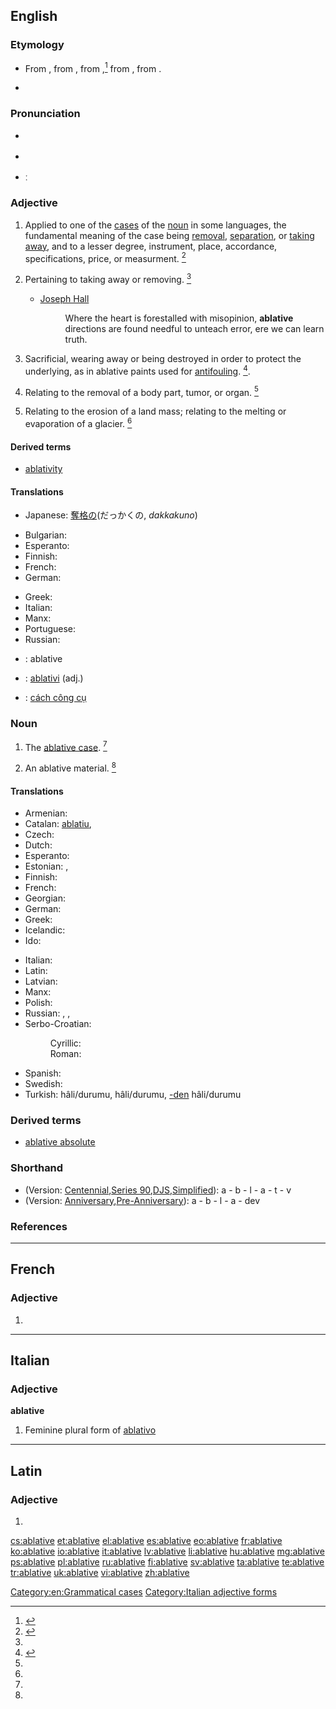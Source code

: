 ==English==
{{wikipedia}}

===Etymology===
* From {{etyl|enm}}, from {{etyl|fro}} {{term|ablatif|ablatif|the ablative case|lang=fro}}, from {{etyl|la}} {{term|ablativus|ablātīvus|expressing removal|lang=la}},<ref>{{reference-book | last =| first = | authorlink =  | coauthors =  | editor =Morris, William    | others =  | title = The American Heritage Dictionary of the English Language | origdate =  | origyear = 1969| origmonth =  | url =  | format =  | accessdate =  | accessyear =  | accessmonth =  | edition =  | date =  | year =1971| month =  | publisher =American Heritage Publishing Co., Inc. | location = New York, NY | language =  | id =  | doi = | isbn =0-395-09066-0 | lccn = | ol = | pages =3| chapter =  | chapterurl =  | quote =}}</ref> from {{etyl|la}} {{term|ablatus|ablātus|taken away|lang=la}}, from {{etyl|la}} {{term|aufero|auferō|I take away|lang=la}}.
* {{sense|engineering|nautical}} {{back-form|ablate}}

===Pronunciation===
* {{sense|grammar}} {{a|US}} {{IPA|/ˈæb.lə.tɪv/}}
* {{sense|engineering|nautical}} {{IPA|əˈbleɪ.tɪv/}}
*ː {{audio|en-us-ablative.ogg|Audio (US)}}

===Adjective===
{{en-adj|-}}

# {{grammar}} Applied to one of the [[case]]s of the [[noun]] in some languages, the fundamental meaning of the case being [[removal]], [[separation]], or [[taking away]], and to a lesser degree, instrument, place, accordance, specifications, price, or measurment. {{defdate|First attested from around (1350 to 1470).}}<ref name=SOED>{{reference-book | last =| first = | authorlink =  | coauthors =  | editor =Brown, Lesley  | others =  | title = The Shorter Oxford English Dictionary | origdate =  | origyear = 1933| origmonth =  | url =  | format =  | accessdate =  | accessyear =  | accessmonth =  | edition = 5th | date =  | year =2003| month =  | publisher =Oxford University Press  | location =Oxford, UK | language =  | id =  | doi = | isbn =978-0-19-860575-7 | lccn = | ol = | pages =5| chapter =  | chapterurl =  | quote =}}</ref>
# {{obsolete}} Pertaining to taking away or removing. {{defdate|Attested from the mid 16<sup>th</sup> century until the early 18<sup>th</sup> century.}}<ref name=SOED/>
#* {{rfdate}} [[w:Joseph Hall (bishop)|Joseph Hall]]
#*: Where the heart is forestalled with misopinion, '''ablative''' directions are found needful to unteach error, ere we can learn truth.
# {{context|engineering|nautical}} Sacrificial, wearing away or being destroyed in order to protect the underlying, as in ablative paints used for [[antifouling]]. {{defdate|First attested in 1959.}}<ref>{{reference-book | last = Dobbie | first = Elliott K. | coauthors = Dunmore, C. William, et al. | editor = Barnhart, Robert K.| title = Chambers Dictionary of Etymology | origyear = 1998 | year = 2004 | publisher = Chambers Harrap Publishers Ltd | location = Edinburgh, Scotland | isbn =0550142304 | pages = 3}}</ref>.
# {{medical}} Relating to the removal of a body part, tumor, or organ. {{defdate|First attested in the mid 20<sup>th</sup> century.}}<ref name=SOED/>
# {{geology}} Relating to the erosion of a land mass; relating to the melting or evaporation of a glacier. {{defdate|First attested in the mid 20<sup>th</sup> century.}}<ref name=SOED/>

====Derived terms====
* [[ablativity]]

====Translations====
{{trans-top|obsolete: taking away}}
* Japanese: [[奪格の]](だっかくの, ''dakkakuno'')
{{trans-mid}}
{{trans-bottom}}

{{trans-top|applied to one of the cases of the noun in other language}}
* Bulgarian: {{t-|bg|творителен (падеж)}}
* Esperanto: {{t-|eo|ablativa}}
* Finnish: {{t+|fi|ablatiivinen}}
* French: {{t+|fr|ablatif}}
* German: {{t-|de|ablativisch}}
{{trans-mid}}
* Greek: {{t+|el|αφαιρετικός|f|tr=afairetikós}}
* Italian: {{t+|it|ablativo|m}}
* Manx: {{t-|gv|gowaltagh}}
* Portuguese: {{t+|pt|ablativo}}
* Russian: {{t-|ru|аблятивный|tr=abljatívnyj|sc=Cyrl}}
{{trans-bottom}}

{{checktrans-top}}
* {{ttbc|ia}}: ablative
{{trans-mid}}
* {{ttbc|nov}}: [[ablativi]] (adj.)
* {{ttbc|vi}}: [[cách công cụ]]
{{trans-bottom}}

===Noun===
{{en-noun}}

# {{grammar}} The [[ablative case]]. {{defdate|First attested around 1350 to 1470.}}<ref name=SOED/>
# An ablative material. {{defdate|Mid 20<sup>th</sup> century.}}<ref name=SOED/>

====Translations====
{{trans-top|(grammar) the ablative case}}
* Armenian: {{t-|hy|բացառական|tr=bac’aṙakan}}
* Catalan: [[ablatiu]], {{m}}
* Czech: {{t-|cs|ablativ|m}}
* Dutch: {{t+|nl|ablatief|m}}
* Esperanto: {{t+|eo|ablativo}}
* Estonian: {{t+|et|alaltütlev}}, {{t+|et|ablatiiv}}
* Finnish: {{t+|fi|ablatiivi}}
* French: {{t+|fr|ablatif|m}}
* Georgian: {{t+|ka|მოქმედებითი|sc=Geor}}
* German: {{t+|de|Ablativ|m}}
* Greek: {{t+|el|αφαιρετική|f|tr=afairetikí}}
* Icelandic: {{t+|is|sviftifall|n}}
* Ido: {{t+|io|ablativo}}
{{trans-mid}}
* Italian: {{t+|it|ablativo|m}}
* Latin: {{t-|la|casus ablativus|m}}
* Latvian: {{t+|lv|ablatīvs|m}}
* Manx: {{t-|gv|gowaltagh|m}}
* Polish: {{t+|pl|ablatyw|m}}
* Russian: {{t-|ru|отложительный падеж|m|tr=otložítelʹnyj padéž|sc=Cyrl}}, {{t+|ru|аблятив|m|tr=abljatív|sc=Cyrl}}, {{t+|ru|аблатив|m|tr=ablatív|sc=Cyrl}}
* Serbo-Croatian:
*: Cyrillic: {{t-|sh|аблатив|m}}
*: Roman: {{t-|sh|ablativ|m}}
* Spanish: {{t+|es|ablativo|m}}
* Swedish: {{t+|sv|ablativ}}
* Turkish: {{t+|tr|ayrılma}} hâli/durumu, {{t+|tr|çıkma}} hâli/durumu, [[-den]] hâli/durumu
{{trans-bottom}}

===Derived terms===
* [[ablative absolute]]<!-- this does not belong here! - a construction in Latin, in which a noun in the ablative case has a [[participle]] (either expressed or [[implied]]), [[agreeing]] with it in [[gender]], [[number]], and case, both words forming a clause by themselves and being [[unconnected]], [[grammatically]], with the rest of the sentence; as, ''Tarquinio regnante, Pythagoras venit'', ''i. e.'' "Tarquinius reigning, Pythagoras came"; so, "When Tarquinius was king, Pythagoras came".-->

===Shorthand===
* (Version: [http://en.wikipedia.org/wiki/Gregg_Shorthand#Centennial_Gregg_Shorthand Centennial],[http://en.wikipedia.org/wiki/Gregg_Shorthand#Series_90_Gregg_Shorthand  Series 90],[http://en.wikipedia.org/wiki/Gregg_Shorthand#Diamond_Jubilee_Gregg_Shorthand  DJS],[http://en.wikipedia.org/wiki/Gregg_Shorthand#Simplified_Gregg_Shorthand Simplified]): a - b - l - a - t - v
* (Version: [http://en.wikipedia.org/wiki/Gregg_Shorthand#Anniversary_Gregg_Shorthand Anniversary],[http://en.wikipedia.org/wiki/Gregg_Shorthand#Pre-Anniversary_Gregg_Shorthand Pre-Anniversary]): a - b - l - a - dev

===References===
<references/>

[[Category:en:Grammatical cases]]

----

==French==

===Adjective===
{{fr-adj-form}} {{f}}

# {{form of|feminine|[[ablatif]]|lang=fr}}

----

==Italian==

===Adjective===
'''ablative''' {{f}}

# Feminine plural form of [[ablativo]]

[[Category:Italian adjective forms]]

----

==Latin==

===Adjective===
{{la-adj-form|ablative}}

# {{inflection of|ablativus|ablativus|voc|m|s|lang=la}}

[[cs:ablative]]
[[et:ablative]]
[[el:ablative]]
[[es:ablative]]
[[eo:ablative]]
[[fr:ablative]]
[[ko:ablative]]
[[io:ablative]]
[[it:ablative]]
[[lv:ablative]]
[[li:ablative]]
[[hu:ablative]]
[[mg:ablative]]
[[ps:ablative]]
[[pl:ablative]]
[[ru:ablative]]
[[fi:ablative]]
[[sv:ablative]]
[[ta:ablative]]
[[te:ablative]]
[[tr:ablative]]
[[uk:ablative]]
[[vi:ablative]]
[[zh:ablative]]